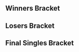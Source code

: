 {{DISPLAYTITLE:SKTAR 4: ''Melee''}}{{SetGame|melee}}
{{tabs static
|name1=Overview
|link1=SKTAR/4/Melee
|name2=Singles Pools
|link2=SKTAR/4/Melee/Singles Pools
|name3=Singles Bracket
|link3=SKTAR/4/Melee/Singles Bracket
|name4=Doubles Bracket
|link4=SKTAR/4/Melee/Doubles Bracket
|This=3
}}
==Winners Bracket==
{{8DEWBracketA
|tourneylink=SKTAR/4/Melee
|tourneyname=SKTAR 4
|column-width=190

<!-- Quarterfinals -->
|r1m1p1=Mew2King |r1m1p1flag=us |r1m1p1score=2 |r1m1win=1
|r1m1p2=Kunai |r1m1p2flag= |r1m1p2score=0
|r1m1p1char1=sheik |r1m1p2char1=doc |r1m1p1stock1=4 |r1m1p2stock1=0 |r1m1win1=1 |r1m1stage1=Battlefield
|r1m1p1char2=pichu |r1m1p2char2=pichu |r1m1p1stock2=4 |r1m1p2stock2=0 |r1m1win2=1 |r1m1stage2=Battlefield
|r1m1date=August 23, 2015
|r1m1finished=
|r1m1details={{BracketMatchDetails|comment=|preview=|lrthread=|vod=|interview=|recap=}}

|r1m2p1=Tweek |r1m2p1flag=us |r1m2p1score=2 |r1m2win=1
|r1m2p2=CIZ |r1m2p2flag=us |r1m2p2score=0
|r1m2p1char1=luigi |r1m2p2char1=marth |r1m2p1stock1=2 |r1m2p2stock1=0 |r1m2win1=1 |r1m2stage1=Yoshi's Story
|r1m2p1char2=luigi |r1m2p2char2=marth |r1m2p1stock2=1 |r1m2p2stock2=0 |r1m2win2=1 |r1m2stage2=Battlefield
|r1m2date=August 23, 2015
|r1m2finished=
|r1m2details={{BracketMatchDetails|comment=|preview=|lrthread=|vod=|interview=|recap=}}

|r1m3p1=Swedish Delight |r1m3p1flag=us |r1m3p1score=2 |r1m3win=1
|r1m3p2=Younger |r1m3p2flag= |r1m3p2score=0

|r1m4p1=Vex Kasrani |r1m4p1flag=us |r1m4p1score= |r1m4win=2
|r1m4p2=PudgyPanda |r1m4p2flag=us |r1m4p2score={{win}}

<!-- SEMIFINALS -->
|r2m1p1=Mew2King |r2m1p1flag=us |r2m1p1score=3 |r2m1win=1
|r2m1p2=Tweek |r2m1p2flag=us |r2m1p2score=0
|r2m1p1char1=sheik |r2m1p2char1=luigi |r2m1p1stock1=2 |r2m1p2stock1=0 |r2m1win1=1 |r2m1stage1=Battlefield
|r2m1p1char2=marth |r2m1p2char2=luigi |r2m1p1stock2=2 |r2m1p2stock2=0 |r2m1win2=1 |r2m1stage2=Yoshi's Story
|r2m1p1char3=sheik |r2m1p2char3=luigi |r2m1p1stock3=3 |r2m1p2stock3=0 |r2m1win3=1 |r2m1stage3=Yoshi's Story
|r2m1date=August 23, 2015
|r2m1finished=
|r2m1details={{BracketMatchDetails|comment=|preview=|lrthread=|vod=|interview=|recap=}}

|r2m2p1=Swedish Delight |r2m2p1flag=us |r2m2p1score=3 |r2m2win=1
|r2m2p2=PudgyPanda |r2m2p2flag=us |r2m2p2score=0
|r2m2p1char1=peach |r2m2p2char1=ic |r2m2p1stock1=2 |r2m2p2stock1=0 |r2m2win1=1 |r2m2stage1=Fountain of Dreams
|r2m2p1char2=peach |r2m2p2char2=ic |r2m2p1stock2=3 |r2m2p2stock2=0 |r2m2win2=1 |r2m2stage2=Yoshi's Story
|r2m2p1char3=peach |r2m2p2char3=ic |r2m2p1stock3=3 |r2m2p2stock3=0 |r2m2win3=1 |r2m2stage3=Pokémon Stadium
|r2m2date=August 23, 2015
|r2m2finished=
|r2m2details={{BracketMatchDetails|comment=|preview=|lrthread=|vod=|interview=|recap=}}
}}
==Losers Bracket==
{{16DELBracketSmwA
|tourneylink=SKTAR/4/Melee
|tourneyname=SKTAR 4
|l1placement=13-16
|l2placement=9-12
|l3placement=7-8
|l4placement=5-6
|column-width=190

<!-- Round 1 -->
|l1m1p1=TootMoses |l1m1p1flag= |l1m1p1score=
|l1m1p2=NJzFinest |l1m1p2flag= |l1m1p2score={{win}}
|l1m1win=2

|l1m2p1=IONTheKid |l1m2p1flag= |l1m2p1score=
|l1m2p2=Zealous5000 |l1m2p2flag=us |l1m2p2score={{win}}
|l1m2win=2

|l1m3p1=Bebop |l1m3p1flag= |l1m3p1score=
|l1m3p2=Kevorkian |l1m3p2flag= |l1m3p2score={{win}}
|l1m3win=2

|l1m4p1=Risen |l1m4p1flag= |l1m4p1score=
|l1m4p2=ADVANCED |l1m4p2flag= |l1m4p2score={{win}}
|l1m4win=2

<!-- Round 2 -->
|l2m1p1=Vex Kasrani |l2m1p1flag=us |l2m1p1score={{win}}
|l2m1p2=NJzFinest |l2m1p2flag= |l2m1p2score=
|l2m1win=1

|l2m2p1=Younger |l2m2p1flag= |l2m2p1score=
|l2m2p2=Zealous5000 |l2m2p2flag=us |l2m2p2score={{win}}
|l2m2win=2

|l2m3p1=CIZ |l2m3p1flag=us |l2m3p1score={{win}}
|l2m3p2=Kevorkian |l2m3p2flag= |l2m3p2score=
|l2m3win=1

|l2m4p1=Kunai |l2m4p1flag= |l2m4p1score=
|l2m4p2=ADVANCED |l2m4p2flag= |l2m4p2score={{win}}
|l2m4win=2

<!-- Round 3 -->
|l3m1p1=Vex Kasrani |l3m1p1flag=us |l3m1p1score=1
|l3m1p2=Zealous5000 |l3m1p2flag=us |l3m1p2score=2
|l3m1win=2
|l3m1p1char1=fox |l3m1p2char1=marth |l3m1p1stock1=1 |l3m1p2stock1=0 |l3m1win1=1 |l3m1stage1=Battlefield
|l3m1p1char2=fox |l3m1p2char2=marth |l3m1p1stock2=0 |l3m1p2stock2=2 |l3m1win2=2 |l3m1stage2=Yoshi's Story
|l3m1p1char3=fox |l3m1p2char3=marth |l3m1p1stock3=0 |l3m1p2stock3=2 |l3m1win3=2 |l3m1stage3=Pokémon Stadium
|l3m1date=August 23, 2015
|l3m1finished=
|l3m1details={{BracketMatchDetails|comment=|preview=|lrthread=|vod=|interview=|recap=}}

|l3m2p1=CIZ |l3m2p1flag=us |l3m2p1score=2
|l3m2p2=Advanced |l3m2p2flag= |l3m2p2score=0
|l3m2win=1
|l3m2p1char1=marth |l3m2p2char1=fox |l3m2p1stock1=3 |l3m2p2stock1=0 |l3m2win1=1 |l3m2stage1=Battlefield
|l3m2p1char2=marth |l3m2p2char2=fox |l3m2p1stock2=3 |l3m2p2stock2=0 |l3m2win2=1 |l3m2stage2=Fountain of Dreams
|l3m2date=August 23, 2015
|l3m2finished=
|l3m2details={{BracketMatchDetails|comment=|preview=|lrthread=|vod=|interview=|recap=}}

<!-- Round 4 -->
|l4m1p1=Tweek |l4m1p1flag=us |l4m1p1score=1
|l4m1p2=Zealous5000 |l4m1p2flag=us |l4m1p2score=3
|l4m1win=2
|l4m1p1char1=luigi |l4m1p2char1=marth |l4m1p1stock1=3 |l4m1p2stock1=0 |l4m1win1=1 |l4m1stage1=Battlefield
|l4m1p1char2=luigi |l4m1p2char2=marth |l4m1p1stock2=0 |l4m1p2stock2=1 |l4m1win2=2 |l4m1stage2=Final Destination
|l4m1p1char3=luigi |l4m1p2char3=marth |l4m1p1stock3=0 |l4m1p2stock3=2 |l4m1win3=2 |l4m1stage3=Yoshi's Story
|l4m1p1char4=cf |l4m1p2char4=marth |l4m1p1stock4=0 |l4m1p2stock4=3 |l4m1win4=2 |l4m1stage4=Yoshi's Story
|l4m1date=August 23, 2015
|l4m1finished=
|l4m1details={{BracketMatchDetails|comment=|preview=|lrthread=|vod=|interview=|recap=}}

|l4m2p1=PudgyPanda |l4m2p1flag=us |l4m2p1score=0
|l4m2p2=CIZ |l4m2p2flag=us |l4m2p2score=3
|l4m2win=2
|l4m2p1char1=ic |l4m2p2char1=fox |l4m2p1stock1=0 |l4m2p2stock1=1 |l4m2win1=2 |l4m2stage1=Yoshi's Story
|l4m2p1char2=ic |l4m2p2char2=fox |l4m2p1stock2=0 |l4m2p2stock2=1 |l4m2win2=2 |l4m2stage2=Final Destination
|l4m2p1char3=ic |l4m2p2char3=fox |l4m2p1stock3=0 |l4m2p2stock3=1 |l4m2win3=2 |l4m2stage3=Final Destination
|l4m2date=August 23, 2015
|l4m2finished=
|l4m2details={{BracketMatchDetails|comment=|preview=|lrthread=|vod=|interview=|recap=}}
}}
<onlyinclude>
==Final Singles Bracket==
{{DEFinalSmwBracket
|tourneylink=SKTAR/4/Melee
|tourneyname=SKTAR 4
|l1placement=4
|r2placement=3
|r3loserplacement=2
|r3winnerplacement=1
|export_score=true
|column-width=200

<!-- FROM WINNERS -->
|r1m1p1=Mew2King |r1m1p1flag=us |r1m1p1score=3 |r1m1win=1
|r1m1p2=Swedish Delight |r1m1p2flag=us |r1m1p2score=0
|r1m1p1char1=sheik |r1m1p2char1=sheik |r1m1p1stock1=1 |r1m1p2stock1=0 |r1m1win1=1 |r1m1stage1=Dream Land
|r1m1p1char2=sheik |r1m1p2char2=sheik |r1m1p1stock2=1 |r1m1p2stock2=0 |r1m1win2=1 |r1m1stage2=Yoshi's Story
|r1m1p1char3=sheik |r1m1p2char3=sheik |r1m1p1stock3=1 |r1m1p2stock3=0 |r1m1win3=1 |r1m1stage3=Fountain of Dreams
|r1m1date=August 23, 2015
|r1m1finished=
|r1m1details={{BracketMatchDetails|comment=|preview=|lrthread=|vod=|interview=|recap=}}

<!-- FROM LOSERS -->
|l1m1p1=Zealous5000 |l1m1p1flag=us |l1m1p1score=1
|l1m1p2=CIZ |l1m1p2flag=us |l1m1p2score=3
|l1m1win=2
|l1m1p1char1=marth |l1m1p2char1=marth |l1m1p1stock1=1 |l1m1p2stock1=0 |l1m1win1=1 |l1m1stage1=Battlefield
|l1m1p1char2=marth |l1m1p2char2=marth |l1m1p1stock2=0 |l1m1p2stock2=1 |l1m1win2=2 |l1m1stage2=Battlefield
|l1m1p1char3=marth |l1m1p2char3=marth |l1m1p1stock3=0 |l1m1p2stock3=2 |l1m1win3=2 |l1m1stage3=Final Destination
|l1m1p1char4=marth |l1m1p2char4=marth |l1m1p1stock4=0 |l1m1p2stock4=3 |l1m1win4=2 |l1m1stage4=Pokémon Stadium
|l1m1date=August 23, 2015
|l1m1finished=
|l1m1details={{BracketMatchDetails|comment=|preview=|lrthread=|vod=|interview=|recap=}}

<!-- LOSERS FINALS -->
|r2m1p1=Swedish Delight |r2m1p1flag=us |r2m1p1score=3
|r2m1p2=CIZ |r2m1p2flag=us |r2m1p2score=0
|r2m1win=1
|r2m1p1char1=sheik |r2m1p2char1=marth |r2m1p1stock1=3 |r2m1p2stock1=0 |r2m1win1=1 |r2m1stage1=Battlefield
|r2m1p1char2=sheik |r2m1p2char2=marth |r2m1p1stock2=2 |r2m1p2stock2=0 |r2m1win2=1 |r2m1stage2=Battlefield
|r2m1p1char3=sheik |r2m1p2char3=marth |r2m1p1stock3=2 |r2m1p2stock3=0 |r2m1win3=1 |r2m1stage3=Battlefield
|r2m1date=August 23, 2015
|r2m1finished=
|r2m1details={{BracketMatchDetails|comment=|preview=|lrthread=|vod=|interview=|recap=}}

<!-- GRAND FINALS -->
|r3m1p1=Mew2King |r3m1p1flag=us |r3m1p1score=3 |r3m1win=1
|r3m1p2=Swedish Delight |r3m1p2flag=us |r3m1p2score=1
|r3m1p1char1=sheik |r3m1p2char1=sheik |r3m1p1stock1=1 |r3m1p2stock1=0 |r3m1win1=1 |r3m1stage1=Dream Land
|r3m1p1char2=sheik |r3m1p2char2=sheik |r3m1p1stock2=0 |r3m1p2stock2=1 |r3m1win2=2 |r3m1stage2=Yoshi's Story
|r3m1p1char3=sheik |r3m1p2char3=sheik |r3m1p1stock3=2 |r3m1p2stock3=0 |r3m1win3=1 |r3m1stage3=Final Destination
|r3m1p1char4=sheik |r3m1p2char4=sheik |r3m1p1stock4=3 |r3m1p2stock4=0 |r3m1win4=1 |r3m1stage4=Fountain of Dreams
|r3m1date=August 23, 2015
|r3m1finished=
|r3m1details={{BracketMatchDetails|comment=|preview=|lrthread=|vod=|interview=|recap=}}
}}
</onlyinclude>
